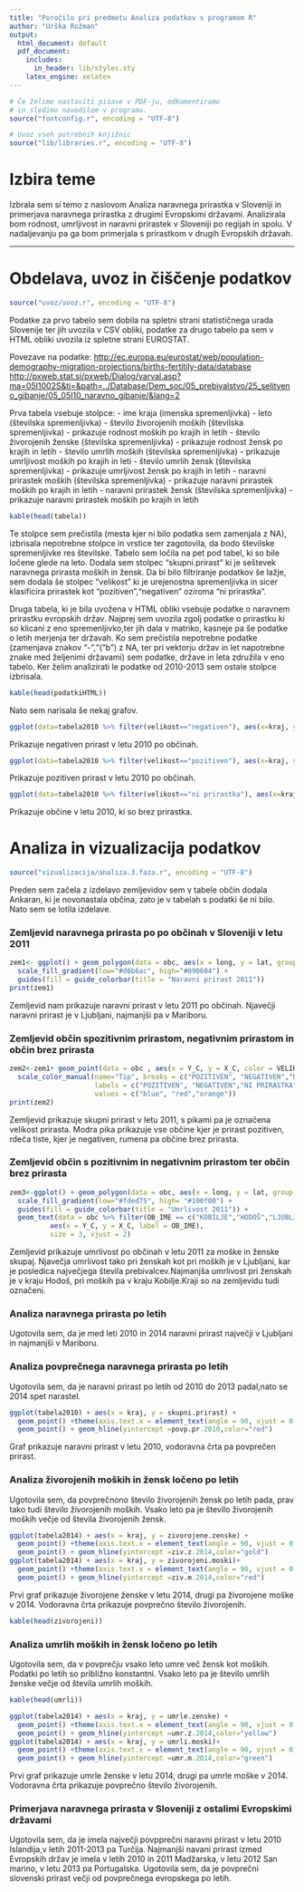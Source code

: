 ```yaml
---
title: "Poročilo pri predmetu Analiza podatkov s programom R"
author: "Urška Rožman"
output:
  html_document: default
  pdf_document:
    includes:
      in_header: lib/styles.sty
    latex_engine: xelatex
---
```


```r
# Če želimo nastaviti pisave v PDF-ju, odkomentiramo
# in sledimo navodilom v programu.
source("fontconfig.r", encoding = "UTF-8")

# Uvoz vseh potrebnih knjižnic
source("lib/libraries.r", encoding = "UTF-8")
```

# Izbira teme

Izbrala sem si temo z naslovom Analiza naravnega prirastka v Sloveniji in primerjava naravnega prirastka z drugimi Evropskimi državami. Analizirala bom rodnost, umrljivost in naravni prirastek v Sloveniji po regijah in spolu. V nadaljevanju pa ga bom primerjala s prirastkom v drugih Evropskih državah.

***

# Obdelava, uvoz in čiščenje podatkov

```r
source("uvoz/uvoz.r", encoding = "UTF-8")
```

Podatke za prvo tabelo sem dobila na spletni strani statističnega urada Slovenije ter jih uvozila v CSV obliki, podatke za drugo tabelo pa sem v HTML obliki uvozila iz spletne strani EUROSTAT.

Povezave na podatke:
<http://ec.europa.eu/eurostat/web/population-demography-migration-projections/births-fertitily-data/database>
<http://pxweb.stat.si/pxweb/Dialog/varval.asp?ma=05I1002S&ti=&path=../Database/Dem_soc/05_prebivalstvo/25_selitveno_gibanje/05_05I10_naravno_gibanje/&lang=2>

Prva tabela vsebuje stolpce:
- ime kraja (imenska spremenljivka)
- leto (številska spremenljivka)
- število živorojenih moških (številska spremenljivka)
 - prikazuje rodnost moških po krajih in letih
- število živorojenih ženske (številska spremenljivka)
 - prikazuje rodnost žensk po krajih in letih
- število umrlih moških (številska spremenljivka)
 - prikazuje umrljivost moških po krajih in leti
- število umrlih žensk (številska spremenljivka)
 - prikazuje umrljivost žensk po krajih in letih
- naravni prirastek moških (številska spremenljivka)
 - prikazuje naravni prirastek moških po krajih in letih
- naravni prirastek žensk (številska spremenljivka)
 - prikazuje naravni prirastek moških po krajih in letih


```r
kable(head(tabela))
```


Te stolpce sem prečistila (mesta kjer ni bilo podatka sem zamenjala z NA), izbrisala nepotrebne stolpce in vrstice ter zagotovila, da bodo številske spremenljivke res številske. Tabelo sem ločila na pet pod tabel, ki so bile ločene glede na leto. Dodala sem stolpec "skupni.prirast" ki je seštevek naravnega prirasta moških in žensk. Da bi bilo filtriranje podatkov še lažje, sem dodala še stolpec "velikost" ki je urejenostna spremenljivka in sicer klasificira prirastek kot "pozitiven","negativen" oziroma "ni prirastka".

Druga tabela, ki je bila uvožena v HTML obliki vsebuje podatke o naravnem prirastku evropskih držav. Najprej sem uvozila zgolj podatke o prirastku ki so klicani z eno spremenljivko,ter jih dala v matriko, kasneje pa še podatke o letih merjenja ter državah. Ko sem prečistila nepotrebne podatke (zamenjava znakov "-","("b") z NA, ter pri vektorju držav in let napotrebne znake med željenimi državami) sem podatke, države in leta združila v eno tabelo. Ker želim analizirati le podatke od 2010-2013 sem ostale stolpce izbrisala. 

```r
kable(head(podatkiHTML))
```

Nato sem narisala še nekaj grafov.

```r
ggplot(data=tabela2010 %>% filter(velikost=="negativen"), aes(x=kraj, y=skupni.prirast)) + geom_point()

```

Prikazuje negativen prirast v letu 2010 po občinah.

```r
ggplot(data=tabela2010 %>% filter(velikost=="pozitiven"), aes(x=kraj, y=skupni.prirast)) + geom_point()

```

Prikazuje pozitiven prirast v letu 2010 po občinah.


```r
ggplot(data=tabela2010 %>% filter(velikost=="ni prirastka"), aes(x=kraj, y=skupni.prirast)) + geom_point()

```


Prikazuje občine v letu 2010, ki so brez prirastka.


# Analiza in vizualizacija podatkov
```r
source("vizualizacija/analiza.3.faza.r", encoding = "UTF-8")
```

Preden sem začela z izdelavo zemljevidov sem v tabele občin dodala Ankaran, ki je novonastala občina, zato je v tabelah s podatki še ni bilo. Nato sem se lotila izdelave.

### Zemljevid naravnega prirasta po po občinah v Sloveniji v letu 2011
```r
zem1<- ggplot() + geom_polygon(data = obc, aes(x = long, y = lat, group = group, fill = PRIRAST2011),color = "grey") +
  scale_fill_gradient(low="#d6b6ac", high="#090604") +
  guides(fill = guide_colorbar(title = "Naravni prirast 2011"))
print(zem1)
```
Zemljevid nam prikazuje naravni prirast v letu 2011 po občinah. Njavečji naravni prirast je v Ljubljani, najmanjši pa v Mariboru.

### Zemljevid občin spozitivnim prirastom, negativnim prirastom in občin brez prirasta
```r
zem2<-zem1+ geom_point(data = obc , aes(x = Y_C, y = X_C, color = VELIKOST)) +
  scale_color_manual(name="Tip", breaks = c("POZITIVEN", "NEGATIVEN","NI PRIRASTKA"),
                     labels = c("POZITIVEN", "NEGATIVEN","NI PRIRASTKA"),
                     values = c("blue", "red","orange")) 
print(zem2)
```
Zemljevid prikazuje skupni prirast v letu 2011, s pikami pa je označena velikost prirasta. Modra pika prikazuje vse občine kjer je prirast pozitiven, rdeča tiste, kjer je negativen, rumena pa občine brez prirasta.

### Zemljevid občin s pozitivnim in negativnim prirastom ter občin brez prirasta
```r
zem3<-ggplot() + geom_polygon(data = obc, aes(x = long, y = lat, group = group, fill = UMRLIVOST2011),color = "grey") +
  scale_fill_gradient(low="#fded75", high= "#100f00") +
  guides(fill = guide_colorbar(title = "Umrlivost 2011")) +
  geom_text(data = obc %>% filter(OB_IME == c("KOBILJE","HODOŠ","LJUBLJANA","MARIBOR")),
          aes(x = Y_C, y = X_C, label = OB_IME),
          size = 3, vjust = 2)
```
Zemljevid prikazuje umrlivost po občinah v letu 2011 za moške in ženske skupaj. Njavečja umrlivost tako pri ženskah kot pri moških je v Ljubljani, kar je posledica največjega števila prebivalcev.Najmanjša umrlivost pri ženskah je v kraju Hodoš, pri moških pa v kraju Kobilje.Kraji so na zemljevidu tudi označeni.

### Analiza naravnega prirasta po letih
Ugotovila sem, da je med leti 2010 in 2014 naravni prirast največji v Ljubljani in najmanjši v Mariboru.


### Analiza povprečnega naravnega prirasta po letih
Ugotovila sem, da je naravni prirast po letih od 2010 do 2013 padal,nato se 2014 spet narastel.
```r
ggplot(tabela2010) + aes(x = kraj, y = skupni.prirast) + 
  geom_point() +theme(axis.text.x = element_text(angle = 90, vjust = 0.5)) + 
  geom_point() + geom_hline(yintercept =povp.pr.2010,color="red")

```

Graf prikazuje naravni prirast v letu 2010, vodoravna črta pa povprečen prirast.

### Analiza živorojenih moških in žensk ločeno po letih
Ugotovila sem, da povprečnono število živorojenih žensk po letih pada, prav tako tudi število živorojenih moških. Vsako leto pa je število živorojenih moških večje od števila živorojenih žensk.
```r
ggplot(tabela2014) + aes(x = kraj, y = zivorojene.zenske) + 
  geom_point() +theme(axis.text.x = element_text(angle = 90, vjust = 0.5)) + 
  geom_point() + geom_hline(yintercept =ziv.z.2014,color="gold")
ggplot(tabela2014) + aes(x = kraj, y = zivorojeni.moski)+ 
  geom_point() +theme(axis.text.x = element_text(angle = 90, vjust = 0.5)) + 
  geom_point() + geom_hline(yintercept =ziv.m.2014,color="red")
```
Prvi graf prikazuje živorojene ženske v letu 2014, drugi pa živorojene moške v 2014. Vodoravna črta prikazuje povprečno število živorojenih.

```r
kable(head(zivorojeni))
```

### Analiza umrlih moških in žensk ločeno po letih
Ugotovila sem, da v povprečju vsako leto umre več žensk kot moških. Podatki po letih so približno konstantni. Vsako leto pa je število umrlih ženske večje od števila umrlih moških.
```r
kable(head(umrli))
```

```r
ggplot(tabela2014) + aes(x = kraj, y = umrle.zenske) + 
  geom_point() +theme(axis.text.x = element_text(angle = 90, vjust = 0.5)) + 
  geom_point() + geom_hline(yintercept =umr.z.2014,color="yellow")
ggplot(tabela2014) + aes(x = kraj, y = umrli.moski)+ 
  geom_point() +theme(axis.text.x = element_text(angle = 90, vjust = 0.5)) + 
  geom_point() + geom_hline(yintercept =umr.m.2014,color="green")
```
Prvi graf prikazuje umrle ženske v letu 2014, drugi pa umrle moške v 2014. Vodoravna črta prikazuje povprečno število živorojenih.

### Primerjava naravnega prirasta v Sloveniji z ostalimi Evropskimi državami
Ugotovila sem, da je imela največji povpprečni naravni prirast v letu 2010 Islandija,v letih 2011-2013 pa Turčija.
Najmanjši navani prirast izmed Evropskih držav je imela v letih 2010 in 2011 Madžarska, v letu 2012 San marino, v letu 2013 pa Portugalska.
Ugotovila sem, da je povprečni slovenski prirast večji od povprečnega evropskega po letih.

